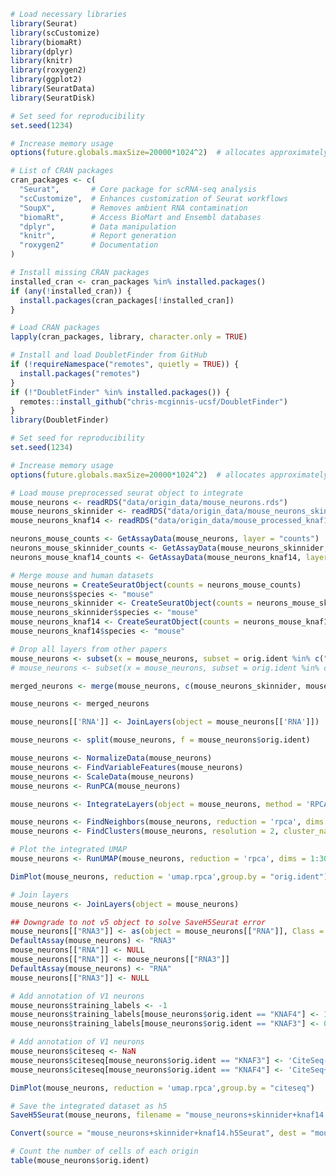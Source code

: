 ```r
# Load necessary libraries
library(Seurat)               
library(scCustomize)          
library(biomaRt)
library(dplyr)
library(knitr)
library(roxygen2)
library(ggplot2)
library(SeuratData)
library(SeuratDisk)

# Set seed for reproducibility
set.seed(1234)

# Increase memory usage
options(future.globals.maxSize=20000*1024^2)  # allocates approximately 20GiB for global variables in future expressions
```

```r
# List of CRAN packages
cran_packages <- c(
  "Seurat",       # Core package for scRNA-seq analysis
  "scCustomize",  # Enhances customization of Seurat workflows
  "SoupX",        # Removes ambient RNA contamination
  "biomaRt",      # Access BioMart and Ensembl databases
  "dplyr",        # Data manipulation
  "knitr",        # Report generation
  "roxygen2"      # Documentation
)

# Install missing CRAN packages
installed_cran <- cran_packages %in% installed.packages()
if (any(!installed_cran)) {
  install.packages(cran_packages[!installed_cran])
}

# Load CRAN packages
lapply(cran_packages, library, character.only = TRUE)

# Install and load DoubletFinder from GitHub
if (!requireNamespace("remotes", quietly = TRUE)) {
  install.packages("remotes")
}
if (!"DoubletFinder" %in% installed.packages()) {
  remotes::install_github("chris-mcginnis-ucsf/DoubletFinder")
}
library(DoubletFinder)

# Set seed for reproducibility
set.seed(1234)

# Increase memory usage
options(future.globals.maxSize=20000*1024^2)  # allocates approximately 20GiB for global variables in future expressions
```

```r
# Load mouse preprocessed seurat object to integrate
mouse_neurons <- readRDS("data/origin_data/mouse_neurons.rds")
mouse_neurons_skinnider <- readRDS("data/origin_data/mouse_neurons_skinnider.rds")
mouse_neurons_knaf14 <- readRDS("data/origin_data/mouse_processed_knaf14.rds")
```

```r
neurons_mouse_counts <- GetAssayData(mouse_neurons, layer = "counts")
neurons_mouse_skinnider_counts <- GetAssayData(mouse_neurons_skinnider, layer = "counts")
neurons_mouse_knaf14_counts <- GetAssayData(mouse_neurons_knaf14, layer = "counts")
```


```r
# Merge mouse and human datasets
mouse_neurons = CreateSeuratObject(counts = neurons_mouse_counts)
mouse_neurons$species <- "mouse"
mouse_neurons_skinnider <- CreateSeuratObject(counts = neurons_mouse_skinnider_counts)
mouse_neurons_skinnider$species <- "mouse"
mouse_neurons_knaf14 <- CreateSeuratObject(counts = neurons_mouse_knaf14_counts)
mouse_neurons_knaf14$species <- "mouse"
```

```r
# Drop all layers from other papers
mouse_neurons <- subset(x = mouse_neurons, subset = orig.ident %in% c("MATSON", "KATHE", "KNAF3", "KNAF4", "BOUV5"))
# mouse_neurons <- subset(x = mouse_neurons, subset = orig.ident %in% c("KNAF11", "KNAF10", "KNAF9", "KNAF8", "BOUV6", "BOUV7"))
```
```r
merged_neurons <- merge(mouse_neurons, c(mouse_neurons_skinnider, mouse_neurons_knaf14))
```

```r
mouse_neurons <- merged_neurons
```

```r
mouse_neurons[['RNA']] <- JoinLayers(object = mouse_neurons[['RNA']])
```

```r
mouse_neurons <- split(mouse_neurons, f = mouse_neurons$orig.ident)
```

```r
mouse_neurons <- NormalizeData(mouse_neurons)
mouse_neurons <- FindVariableFeatures(mouse_neurons)
mouse_neurons <- ScaleData(mouse_neurons)
mouse_neurons <- RunPCA(mouse_neurons)
```


```r
mouse_neurons <- IntegrateLayers(object = mouse_neurons, method = 'RPCAIntegration', orig.reduction = 'pca', new.reduction = 'rpca', verbose = TRUE)
```

```r
mouse_neurons <- FindNeighbors(mouse_neurons, reduction = 'rpca', dims = 1:30)
mouse_neurons <- FindClusters(mouse_neurons, resolution = 2, cluster_names = 'rpca_clusters')

# Plot the integrated UMAP
mouse_neurons <- RunUMAP(mouse_neurons, reduction = 'rpca', dims = 1:30, reduction.name = 'umap.rpca')
```

```r
DimPlot(mouse_neurons, reduction = 'umap.rpca',group.by = "orig.ident")
```


```r
# Join layers
mouse_neurons <- JoinLayers(object = mouse_neurons)
```

```r
## Downgrade to not v5 object to solve SaveH5Seurat error
mouse_neurons[["RNA3"]] <- as(object = mouse_neurons[["RNA"]], Class = "Assay")
DefaultAssay(mouse_neurons) <- "RNA3"
mouse_neurons[["RNA"]] <- NULL
mouse_neurons[["RNA"]] <- mouse_neurons[["RNA3"]]
DefaultAssay(mouse_neurons) <- "RNA"
mouse_neurons[["RNA3"]] <- NULL
```

```r
# Add annotation of V1 neurons
mouse_neurons$training_labels <- -1
mouse_neurons$training_labels[mouse_neurons$orig.ident == "KNAF4"] <- 1
mouse_neurons$training_labels[mouse_neurons$orig.ident == "KNAF3"] <- 0
```

```r
# Add annotation of V1 neurons
mouse_neurons$citeseq <- NaN
mouse_neurons$citeseq[mouse_neurons$orig.ident == "KNAF3"] <- 'CiteSeq-'
mouse_neurons$citeseq[mouse_neurons$orig.ident == "KNAF4"] <- 'CiteSeq+'
```

```r
DimPlot(mouse_neurons, reduction = 'umap.rpca',group.by = "citeseq")
```

```r
# Save the integrated dataset as h5
SaveH5Seurat(mouse_neurons, filename = "mouse_neurons+skinnider+knaf14.h5Seurat", overwrite = TRUE)

```	

```r
Convert(source = "mouse_neurons+skinnider+knaf14.h5Seurat", dest = "mouse_neurons+skinnider+knaf14.h5ad", overwrite = TRUE)
```	

```r
# Count the number of cells of each origin
table(mouse_neurons$orig.ident)
```